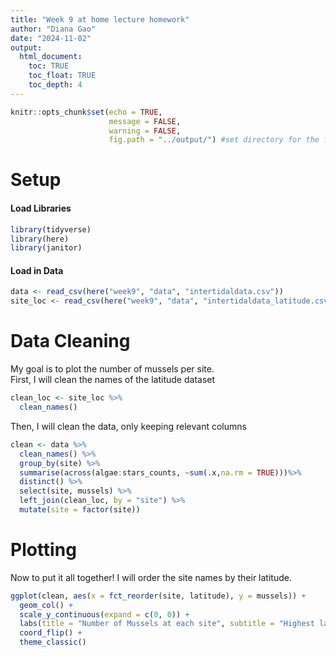 ```yaml
---
title: "Week 9 at home lecture homework"
author: "Diana Gao"
date: "2024-11-02"
output:
  html_document:
    toc: TRUE
    toc_float: TRUE
    toc_depth: 4
---
```


```r
knitr::opts_chunk$set(echo = TRUE, 
                      message = FALSE, 
                      warning = FALSE, 
                      fig.path = "../output/") #set directory for the figures to go in to
```

# Setup

#### Load Libraries
```r
library(tidyverse)
library(here)
library(janitor)
```

#### Load in Data
```r
data <- read_csv(here("week9", "data", "intertidaldata.csv"))
site_loc <- read_csv(here("week9", "data", "intertidaldata_latitude.csv"))
```

# Data Cleaning

My goal is to plot the number of mussels per site.  
First, I will clean the names of the latitude dataset
```r
clean_loc <- site_loc %>%
  clean_names()
```

Then, I will clean the data, only keeping relevant columns
```r
clean <- data %>%
  clean_names() %>%
  group_by(site) %>%
  summarise(across(algae:stars_counts, ~sum(.x,na.rm = TRUE)))%>%
  distinct() %>%
  select(site, mussels) %>%
  left_join(clean_loc, by = "site") %>%
  mutate(site = factor(site))
```

# Plotting
Now to put it all together! I will order the site names by their latitude. 
```r
ggplot(clean, aes(x = fct_reorder(site, latitude), y = mussels)) + 
  geom_col() + 
  scale_y_continuous(expand = c(0, 0)) +
  labs(title = "Number of Mussels at each site", subtitle = "Highest latitude at top, lowest at bottom", x = "Site Name", y = "Mussels") +
  coord_flip() + 
  theme_classic()

```

